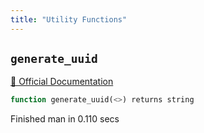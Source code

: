 ```yaml
---
title: "Utility Functions"
---
```


## `generate_uuid`
[🔗 Official Documentation](https://cloud.google.com/bigquery/docs/reference/standard-sql/utility-functions#generate_uuid)

```sql
function generate_uuid(<>) returns string
```


   Finished man in 0.110 secs

